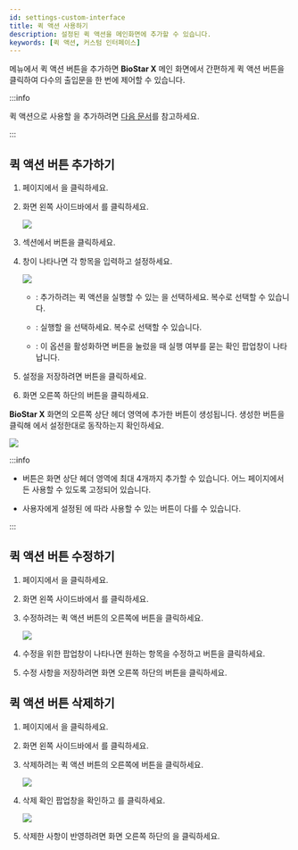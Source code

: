```yaml
---
id: settings-custom-interface
title: 퀵 액션 사용하기
description: 설정된 퀵 액션을 메인화면에 추가할 수 있습니다.
keywords: [퀵 액션, 커스텀 인터페이스]
---
```


<Cmd sid="common.customInterface" product='2' /> 메뉴에서 퀵 액션 버튼을 추가하면 **BioStar X** 메인 화면에서 간편하게 퀵 액션 버튼을 클릭하여 다수의 출입문을 한 번에 제어할 수 있습니다.

:::info

퀵 액션으로 사용할 <Cmd sid="common.triggerAndAction" product='2' />을 추가하려면 [다음 문서](settings-triger-and-action)를 참고하세요.

:::

## 퀵 액션 버튼 추가하기

1. <Cmd sid='shell.header.launcher' /> 페이지에서 <Cmd sid='shell.header.setting' />을 클릭하세요.

1. 화면 왼쪽 사이드바에서 <Cmd sid="common.customInterface" product='2' />를 클릭하세요.

    <Image src='/img/biostarx-settings-custom-interface.png' />

1. <Cmd sid="common.quickActionLayout" product='2' /> 섹션에서 <Cmd sid="button.plusAdd" product='2' /> 버튼을 클릭하세요.


1. <Cmd sid='settings.customInterface.quickAction.add' product='2' /> 창이 나타나면 각 항목을 입력하고 설정하세요.

    <Image src='/img/settings-custom-interface-add-quick-action.png' className='none' />

    * <Cmd sid="settings.customInterface.quickAction.operatorLevel" product='2' />: 추가하려는 퀵 액션을 실행할 수 있는 <Cmd sid="settings.customInterface.quickAction.operatorLevel" product='2' />을 선택하세요. 복수로 선택할 수 있습니다.

    * <Cmd sid="settings.customInterface.quickAction.triggerAction" product='2' />: 실행할 <Cmd sid="settings.customInterface.quickAction.triggerAction" product='2' />을 선택하세요. 복수로 선택할 수 있습니다.

    * <Cmd sid="settings.customInterface.quickAction.confirmBeforeRun" product='2' />: 이 옵션을 활성화하면 <Cmd sid="common.quickAction" product='2' /> 버튼을 눌렀을 때 실행 여부를 묻는 확인 팝업창이 나타납니다.

1. 설정을 저장하려면 <Cmd sid="button.apply" product='2' /> 버튼을 클릭하세요.

1. 화면 오른쪽 하단의 <Cmd sid="button.apply" product='2' /> 버튼을 클릭하세요. 

**BioStar X** 화면의 오른쪽 상단 헤더 영역에 추가한 <Cmd sid="common.quickAction" product='2' /> 버튼이 생성됩니다. 생성한 <Cmd sid="common.quickAction" product='2' /> 버튼을 클릭해 <Cmd sid="common.triggerAndAction" product='2' />에서 설정한대로 동작하는지 확인하세요.

<Image src='/img/settings-custom-interface-main-quick-action.png' className='none' />

:::info

* <Cmd sid="common.quickAction" product='2' /> 버튼은 화면 상단 헤더 영역에 최대 4개까지 추가할 수 있습니다. 어느 페이지에서든 사용할 수 있도록 고정되어 있습니다.

* 사용자에게 설정된 <Cmd sid="user.bioStarOperator" product='2' />에 따라 사용할 수 있는 <Cmd sid="common.quickAction" product='2' /> 버튼이 다를 수 있습니다.

:::

## 퀵 액션 버튼 수정하기

1. <Cmd sid='shell.header.launcher' /> 페이지에서 <Cmd sid='shell.header.setting' />을 클릭하세요.

1. 화면 왼쪽 사이드바에서 <Cmd sid="common.customInterface" product='2' />를 클릭하세요.

1. 수정하려는 퀵 액션 버튼의 오른쪽에 <IcEditUL /> 버튼을 클릭하세요.

    <Image src='/img/settings-custom-interface-quick-action-layout.png' />

1. 수정을 위한 팝업창이 나타나면 원하는 항목을 수정하고 <Cmd sid="button.apply" product='2' /> 버튼을 클릭하세요.

1. 수정 사항을 저장하려면 화면 오른쪽 하단의 <Cmd sid="button.apply" product='2' /> 버튼을 클릭하세요.

## 퀵 액션 버튼 삭제하기

1. <Cmd sid='shell.header.launcher' /> 페이지에서 <Cmd sid='shell.header.setting' />을 클릭하세요.

1. 화면 왼쪽 사이드바에서 <Cmd sid="common.customInterface" product='2' />를 클릭하세요.

1. 삭제하려는 퀵 액션 버튼의 오른쪽에 <IcTrash2 /> 버튼을 클릭하세요.

    <Image src='/img/settings-custom-interface-quick-action-layout.png' />

1. 삭제 확인 팝업창을 확인하고 <Cmd sid="button.yes" product='2' />를 클릭하세요.

    <Image src='/img/settings-custom-interface-confirm.png' className='none' />

1. 삭제한 사항이 반영하려면 화면 오른쪽 하단의 <Cmd sid="button.apply" product='2' />을 클릭하세요.